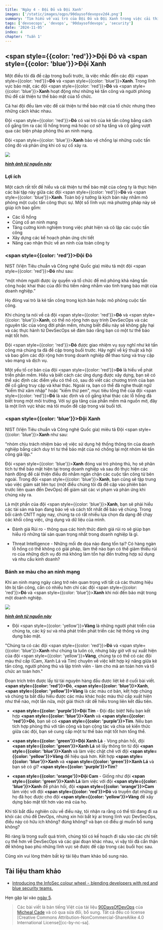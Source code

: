 ```yaml
---
title: 'Ngày 4 - Đội Đỏ và Đội Xanh'
images: ['/static/images/ogps/90daysofdevopsv2d4.png']
summary: 'Tìm hiểu về vai trò của Đội Đỏ và Đội Xanh trong việc cải thiện tư thế bảo mật của tổ chức.'
tags: ['devsecops', 'devops', '90daysofdevops', 'security']
date: '2024-11-05'
index: 4
chapter: 'Tuần 1'
---
```


<TOCInline toc={props.toc} asDisclosure />

## <span style={{color: 'red'}}>Đội Đỏ</span> và <span style={{color: 'blue'}}>Đội Xanh</span>

Một điều tôi đã đề cập trong buổi trước, là việc nhắc đến các đội <span style={{color: 'red'}}>**Đỏ**</span> và <span style={{color: 'blue'}}>**Xanh**</span>. Trong lĩnh vực bảo mật, các đội <span style={{color: 'red'}}>**Đỏ**</span> và <span style={{color: 'blue'}}>**Xanh**</span> hoạt động như những kẻ tấn công và người phòng thủ để cải thiện tư thế bảo mật của tổ chức.

Cả hai đội đều làm việc để cải thiện tư thế bảo mật của tổ chức nhưng theo những cách khác nhau.

Đội <span style={{color: 'red'}}>**Đỏ**</span> có vai trò của kẻ tấn công bằng cách cố gắng tìm ra các lỗ hổng trong mã hoặc cơ sở hạ tầng và cố gắng vượt qua các biện pháp phòng thủ an ninh mạng.

Đội <span style={{color: 'blue'}}>**Xanh**</span> bảo vệ chống lại những cuộc tấn công đó và phản ứng khi có sự cố xảy ra.

![](/static/images/assets/day04-2.jpg)

**_[hình ảnh từ nguồn này](https://hackernoon.com/introducing-the-infosec-colour-wheel-blending-developers-with-red-and-blue-security-teams-6437c1a07700)_**

### Lợi ích

Một cách rất tốt để hiểu và cải thiện tư thế bảo mật của công ty là thực hiện các bài tập này giữa các đội <span style={{color: 'red'}}>**Đỏ**</span> và <span style={{color: 'blue'}}>**Xanh**</span>. Toàn bộ ý tưởng là kịch bản này nhằm mô phỏng một cuộc tấn công thực sự. Một số lĩnh vực mà phương pháp này sẽ giúp ích bao gồm:

- Các lỗ hổng
- Củng cố an ninh mạng
- Tăng cường kinh nghiệm trong việc phát hiện và cô lập các cuộc tấn công
- Xây dựng các kế hoạch phản ứng chi tiết
- Nâng cao nhận thức về an ninh của toàn công ty

### <span style={{color: 'red'}}>Đội Đỏ</span>

NIST (Viện Tiêu chuẩn và Công nghệ Quốc gia) miêu tả một đội <span style={{color: 'red'}}>**Đỏ**</span> như sau:

“một nhóm người được ủy quyền và tổ chức để mô phỏng khả năng tấn công hoặc khai thác của đối thủ tiềm năng nhằm vào tình trạng bảo mật của doanh nghiệp.”

Họ đóng vai trò là kẻ tấn công trong kịch bản hoặc mô phỏng cuộc tấn công.

Khi chúng ta nói về cả đội <span style={{color: 'red'}}>**Đỏ**</span> và <span style={{color: 'blue'}}>**Xanh**</span>, có thể nó rộng hơn quy trình DevSecOps và các nguyên tắc của vòng đời phần mềm, nhưng biết điều này sẽ không gây hại và các thực hành từ DevSecOps sẽ đảm bảo rằng bạn có một tư thế bảo mật tốt hơn.

Đội <span style={{color: 'red'}}>**Đỏ**</span> được giao nhiệm vụ suy nghĩ như kẻ tấn công mà chúng ta đã đề cập trong buổi trước. Hãy nghĩ về kỹ thuật xã hội và bao gồm các đội rộng hơn trong doanh nghiệp để thao túng và truy cập vào mạng và dịch vụ.

Một yếu tố cơ bản của đội <span style={{color: 'red'}}>**Đỏ**</span> là hiểu về phát triển phần mềm. Hiểu và biết cách các ứng dụng được xây dựng, bạn sẽ có thể xác định các điểm yếu có thể có, sau đó viết các chương trình của bạn để cố gắng truy cập và khai thác. Ngoài ra, bạn có thể đã nghe thuật ngữ "kiểm thử xâm nhập" hoặc "kiểm thử pen", mục tiêu tổng thể của đội <span style={{color: 'red'}}>**Đỏ**</span> là xác định và cố gắng khai thác các lỗ hổng đã biết trong một môi trường. Với sự gia tăng của phần mềm mã nguồn mở, đây là một lĩnh vực khác mà tôi muốn đề cập trong vài buổi tới.

### <span style={{color: 'blue'}}>Đội Xanh</span>

NIST (Viện Tiêu chuẩn và Công nghệ Quốc gia) miêu tả Đội <span style={{color: 'blue'}}>**Xanh**</span> như sau:

“nhóm chịu trách nhiệm bảo vệ việc sử dụng hệ thống thông tin của doanh nghiệp bằng cách duy trì tư thế bảo mật của nó chống lại một nhóm kẻ tấn công giả lập.”

Đội <span style={{color: 'blue'}}>**Xanh**</span> đóng vai trò phòng thủ, họ sẽ phân tích tư thế bảo mật hiện tại trong doanh nghiệp và sau đó thực hiện các hành động để cải thiện điều đó nhằm ngăn chặn các cuộc tấn công từ bên ngoài. Trong đội <span style={{color: 'blue'}}>**Xanh**</span>, bạn cũng sẽ tập trung vào việc giám sát liên tục (một điều chúng tôi đã đề cập vào phiên bản trước liên quan đến DevOps) để giám sát các vi phạm và phản ứng khi chúng xảy ra.

Là một phần của đội <span style={{color: 'blue'}}>**Xanh**</span>, bạn sẽ phải hiểu các tài sản mà bạn đang bảo vệ và cách tốt nhất để bảo vệ chúng. Trong bối cảnh CNTT ngày nay, chúng ta có rất nhiều lựa chọn đa dạng để chạy các khối công việc, ứng dụng và dữ liệu của mình.

- Đánh giá Rủi ro - thông qua các hình thức đánh giá rủi ro sẽ giúp bạn hiểu rõ những tài sản quan trọng nhất trong doanh nghiệp là gì.

- Threat Intelligence - Những mối đe dọa nào đang tồn tại? Có hàng ngàn lỗ hổng có thể không có giải pháp, làm thế nào bạn có thể giảm thiểu rủi ro của những dịch vụ đó mà không làm tổn hại đến trường hợp sử dụng và nhu cầu kinh doanh?

### Bánh xe màu cho an ninh mạng

Khi an ninh mạng ngày càng trở nên quan trọng với tất cả các thương hiệu lớn bị tấn công, cần có nhiều hơn chỉ các đội <span style={{color: 'red'}}>**Đỏ**</span> và <span style={{color: 'blue'}}>**Xanh**</span> khi nói đến bảo mật trong một doanh nghiệp.

![](/static/images/assets/day04-1.png)

**_[hình ảnh từ nguồn này](https://hackernoon.com/introducing-the-infosec-colour-wheel-blending-developers-with-red-and-blue-security-teams-6437c1a07700)_**

- Đội <span style={{color: 'yellow'}}>**Vàng**</span> là những người phát triển của chúng ta, các kỹ sư và nhà phát triển phát triển các hệ thống và ứng dụng bảo mật.

"Chúng ta có các đội <span style={{color: 'red'}}>**Đỏ**</span> và <span style={{color: 'blue'}}>**Xanh**</span> như chúng ta luôn có, nhưng bây giờ với sự xuất hiện của đội <span style={{color: 'yellow'}}>**Vàng**</span>, chúng ta có thể có các đội màu thứ cấp (Cam, Xanh Lá và Tím) chuyên về việc kết hợp kỹ năng giữa kẻ tấn công, người phòng thủ và lập trình viên - làm cho mã an toàn hơn và tổ chức an toàn hơn."

Đoạn trích trên được lấy từ tài nguyên hàng đầu được liệt kê ở cuối bài viết.
**<span style={{color: 'red'}}>Đỏ</span>**, **<span style={{color: 'blue'}}>Xanh</span>**, **<span style={{color: 'yellow'}}>Vàng</span>** là các màu cơ bản, kết hợp chúng và chúng ta bắt đầu hiểu được các màu khác hoặc màu thứ cấp xuất hiện như thế nào, một lần nữa, một giải thích rất dễ hiểu trong liên kết đầu tiên.

- **<span style={{color: 'purple'}}>Đội Tím</span>** - Đội đặc biệt! Nếu bạn kết hợp **<span style={{color: 'blue'}}>Xanh</span>** và **<span style={{color: 'red'}}>Đỏ</span>**, bạn sẽ có **<span style={{color: 'purple'}}>Tím</span>**. Nếu bạn tích hợp phòng thủ với tấn công và bạn cộng tác và chia sẻ kiến thức giữa các đội, bạn sẽ cung cấp một tư thế bảo mật tốt hơn tổng thể.

- **<span style={{color: 'green'}}>Đội Xanh Lá</span>** - Vòng phản hồi, đội **<span style={{color: 'green'}}>Xanh Lá</span>** sẽ lấy thông tin từ đội **<span style={{color: 'blue'}}>Xanh</span>** và làm việc chặt chẽ với đội **<span style={{color: 'yellow'}}>Vàng</span>** để hiệu quả hơn. Kết hợp **<span style={{color: 'blue'}}>Xanh</span>** và **<span style={{color: 'green'}}>Xanh Lá</span>** và bạn sẽ có gì? **<span style={{color: 'purple'}}>Tím</span>**?

- **<span style={{color: 'orange'}}>Đội Cam</span>** - Giống như đội **<span style={{color: 'green'}}>Xanh Lá</span>** làm việc với đội **<span style={{color: 'blue'}}>Xanh</span>** để phản hồi, đội **<span style={{color: 'orange'}}>Cam</span>** làm việc với đội **<span style={{color: 'red'}}>Đỏ</span>** và truyền đạt những gì họ đã học được cho đội **<span style={{color: 'yellow'}}>Vàng</span>** để xây dựng bảo mật tốt hơn vào mã của họ.

Khi tôi bắt đầu nghiên cứu về điều này, tôi nhận ra rằng có thể tôi đang đi xa khỏi các chủ đề DevOps, nhưng xin hỏi bất kỳ ai trong lĩnh vực DevSecOps, điều này có hữu ích không? đúng không? và bạn có điều gì muốn bổ sung không?

Rõ ràng là trong suốt quá trình, chúng tôi có kế hoạch đi sâu vào các chi tiết cụ thể hơn về DevSecOps và các giai đoạn khác nhau, vì vậy tôi đã cẩn thận để không bao phủ những lĩnh vực sẽ được đề cập trong các buổi học sau.

Cũng xin vui lòng thêm bất kỳ tài liệu tham khảo bổ sung nào.

## Tài liệu tham khảo

- [Introducing the InfoSec colour wheel -  blending developers with red and blue security teams.](https://hackernoon.com/introducing-the-infosec-colour-wheel-blending-developers-with-red-and-blue-security-teams-6437c1a07700)

Hẹn gặp lại vào [ngày 5](https://vntechies.dev/courses/90-ngay-devops-v2/ngay-5-bao-mat-ma-nguon-mo).

> Các bài viết là bản tiếng Việt của tài liệu [90DaysOfDevOps](https://github.com/MichaelCade/90DaysOfDevOps/tree/main/2023/Days) của [Micheal Cade](https://twitter.com/MichaelCade1) và có qua sửa đổi, bổ sung. Tất cả đều có license [Creative Commons Attribution-NonCommercial-ShareAlike 4.0 International License][cc-by-nc-sa].
